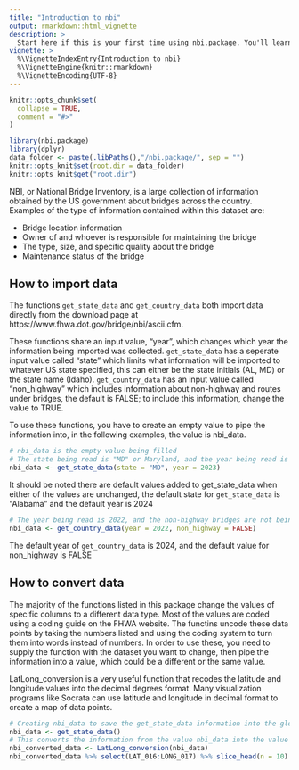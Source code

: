```yaml
---
title: "Introduction to nbi"
output: rmarkdown::html_vignette
description: >
  Start here if this is your first time using nbi.package. You'll learn what nbi data is, how to import data to begin working on it, and example of how this package should be used.
vignette: >
  %\VignetteIndexEntry{Introduction to nbi}
  %\VignetteEngine{knitr::rmarkdown}
  %\VignetteEncoding{UTF-8}
---
```


```r
knitr::opts_chunk$set(
  collapse = TRUE,
  comment = "#>"
)
```

```r
library(nbi.package)
library(dplyr)
data_folder <- paste(.libPaths(),"/nbi.package/", sep = "")
knitr::opts_knit$set(root.dir = data_folder)
knitr::opts_knit$get("root.dir")
```

NBI, or National Bridge Inventory, is a large collection of information obtained by the US government about bridges across the country. 
Examples of the type of information contained within this dataset are:

* Bridge location information
* Owner of and whoever is responsible for maintaining the bridge
* The type, size, and specific quality about the bridge
* Maintenance status of the bridge

## How to import data

The functions `get_state_data` and `get_country_data` both import data directly from the download page at https://www.fhwa.dot.gov/bridge/nbi/ascii.cfm. 

These functions share an input value, "year", which changes which year the information being imported was collected. `get_state_data` has a seperate input value called "state" which limits what information will be imported to whatever US state specified, this can either be the state initials (AL, MD) or the state name (Idaho). `get_country_data` has an input value called "non_highway" which includes information about non-highway and routes under bridges, the default is FALSE; to include this information, change the value to TRUE.

To use these functions, you have to create an empty value to pipe the information into, in the following examples, the value is nbi_data. 

```r
# nbi_data is the empty value being filled
# The state being read is "MD" or Maryland, and the year being read is 2023
nbi_data <- get_state_data(state = "MD", year = 2023)
```

It should be noted there are default values added to get_state_data when either of the values are unchanged, the default state for `get_state_data` is "Alabama" and the default year is 2024

```r
# The year being read is 2022, and the non-highway bridges are not being included
nbi_data <- get_country_data(year = 2022, non_highway = FALSE)
```

The default year of `get_country_data` is 2024, and the default value for non_highway is FALSE

## How to convert data

The majority of the functions listed in this package change the values of specific columns to a different data type. Most of the values are coded using a coding guide on the FHWA website. The functins uncode these data points by taking the numbers listed and using the coding system to turn them into words instead of numbers. In order to use these, you need to supply the function with the dataset you want to change, then pipe the information into a value, which could be a different or the same value. 

LatLong_conversion is a very useful function that recodes the latitude and longitude values into the decimal degrees format. Many visualization programs like Socrata can use latitude and longitude in decimal format to create a map of data points.

```r
# Creating nbi_data to save the get_state_data information into the global environment
nbi_data <- get_state_data()
# This converts the information from the value nbi_data into the value nbi_converted_data
nbi_converted_data <- LatLong_conversion(nbi_data)
nbi_converted_data %>% select(LAT_016:LONG_017) %>% slice_head(n = 10)
```

